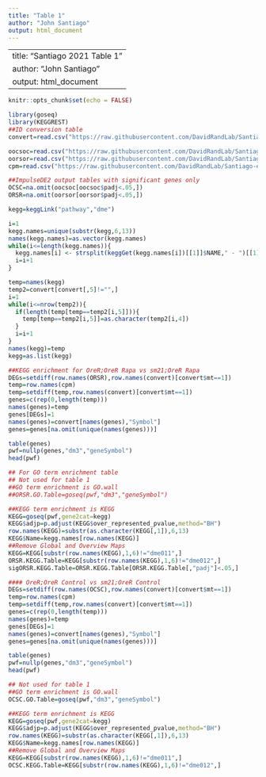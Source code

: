 ```yaml
---
title: "Table 1"
author: "John Santiago"
output: html_document
---
```


---
title: "Santiago 2021 Table 1"
author: "John Santiago"
output: html_document
---

```r
knitr::opts_chunk$set(echo = FALSE)
```

```r
library(goseq)
library(KEGGREST)
##ID conversion table
convert=read.csv("https://raw.githubusercontent.com/DavidRandLab/Santiago-et-al-2021-BMC-Genomics/main/Data%20Files/FBgnConversionTable.csv",row.names=1)

oocsoc=read.csv("https://raw.githubusercontent.com/DavidRandLab/Santiago-et-al-2021-BMC-Genomics/main/Data%20Files/ImpulseDE%20Outputs/Table%20S3G%20OOC-SOC.csv",row.names=1)
oorsor=read.csv("https://raw.githubusercontent.com/DavidRandLab/Santiago-et-al-2021-BMC-Genomics/main/Data%20Files/ImpulseDE%20Outputs/Table%20S3H%20OOR-SOR.csv",row.names=1)
cpm=read.csv("https://raw.githubusercontent.com/DavidRandLab/Santiago-et-al-2021-BMC-Genomics/main/Data%20Files/Trimmed.CPM.data.csv",row.names=1)

##ImpulseDE2 output tables with significant genes only
OCSC=na.omit(oocsoc[oocsoc$padj<.05,])
ORSR=na.omit(oorsor[oorsor$padj<.05,])

kegg=keggLink("pathway","dme")

i=1
kegg.names=unique(substr(kegg,6,13))
names(kegg.names)=as.vector(kegg.names)
while(i<=length(kegg.names)){
  kegg.names[i] <- strsplit(keggGet(kegg.names[i])[[1]]$NAME," - ")[[1]][1]
  i=i+1
}

temp=names(kegg)
temp2=convert[convert[,5]!="",]
i=1
while(i<=nrow(temp2)){
  if(length(temp[temp==temp2[i,5]])){
    temp[temp==temp2[i,5]]=as.character(temp2[i,4])
  }
  i=i+1
}
names(kegg)=temp
kegg=as.list(kegg)

```


```r
##KEGG enrichment for OreR;OreR Rapa vs sm21;OreR Rapa
DEGs=setdiff(row.names(ORSR),row.names(convert)[convert$mt==1])
temp=row.names(cpm)
temp=setdiff(temp,row.names(convert)[convert$mt==1])
genes=c(rep(0,length(temp)))
names(genes)=temp
genes[DEGs]=1
names(genes)=convert[names(genes),"Symbol"]
genes=genes[na.omit(unique(names(genes)))]

table(genes)
pwf=nullp(genes,"dm3","geneSymbol")
head(pwf)

## For GO term enrichment table
## Not used for table 1
##GO term enrichment is GO.wall
##ORSR.GO.Table=goseq(pwf,"dm3","geneSymbol")

##KEGG term enrichment is KEGG
KEGG=goseq(pwf,gene2cat=kegg)
KEGG$adjp=p.adjust(KEGG$over_represented_pvalue,method="BH")
row.names(KEGG)=substr(as.character(KEGG[,1]),6,13)
KEGG$Name=kegg.names[row.names(KEGG)]
##Remove Global and Overview Maps
KEGG=KEGG[substr(row.names(KEGG),1,6)!="dme011",]
ORSR.KEGG.Table=KEGG[substr(row.names(KEGG),1,6)!="dme012",]
sigORSR.KEGG.Table=ORSR.KEGG.Table[ORSR.KEGG.Table[,"padj"]<.05,]
```


```r
#### OreR;OreR Control vs sm21;OreR Control
DEGs=setdiff(row.names(OCSC),row.names(convert)[convert$mt==1])
temp=row.names(cpm)
temp=setdiff(temp,row.names(convert)[convert$mt==1])
genes=c(rep(0,length(temp)))
names(genes)=temp
genes[DEGs]=1
names(genes)=convert[names(genes),"Symbol"]
genes=genes[na.omit(unique(names(genes)))]

table(genes)
pwf=nullp(genes,"dm3","geneSymbol")
head(pwf)

## Not used for table 1
##GO term enrichment is GO.wall
OCSC.GO.Table=goseq(pwf,"dm3","geneSymbol")

##KEGG term enrichment is KEGG
KEGG=goseq(pwf,gene2cat=kegg)
KEGG$adjp=p.adjust(KEGG$over_represented_pvalue,method="BH")
row.names(KEGG)=substr(as.character(KEGG[,1]),6,13)
KEGG$Name=kegg.names[row.names(KEGG)]
##Remove Global and Overview Maps
KEGG=KEGG[substr(row.names(KEGG),1,6)!="dme011",]
OCSC.KEGG.Table=KEGG[substr(row.names(KEGG),1,6)!="dme012",]

```
